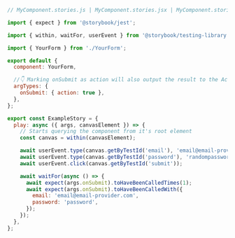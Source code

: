 ```js
// MyComponent.stories.js | MyComponent.stories.jsx | MyComponent.stories.ts | MyComponent.stories.tsx

import { expect } from '@storybook/jest';

import { within, waitFor, userEvent } from '@storybook/testing-library';

import { YourForm } from './YourForm';

export default {
  component: YourForm,

  //👇 Marking onSubmit as action will also output the result to the Actions panel
  argTypes: {
    onSubmit: { action: true },
  },
};

export const ExampleStory = {
  play: async ({ args, canvasElement }) => {
    // Starts querying the component from it's root element
    const canvas = within(canvasElement);

    await userEvent.type(canvas.getByTestId('email'), 'email@email-provider.com');
    await userEvent.type(canvas.getByTestId('password'), 'randompassword');
    await userEvent.click(canvas.getByTestId('submit'));

    await waitFor(async () => {
      await expect(args.onSubmit).toHaveBeenCalledTimes(1);
      await expect(args.onSubmit).toHaveBeenCalledWith({
        email: 'email@email-provider.com',
        password: 'password',
      });
    });
  },
};
```
